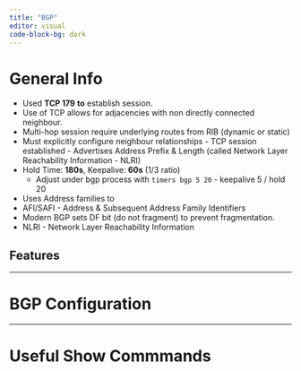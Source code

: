 ```yaml
---
title: "BGP"
editor: visual
code-block-bg: dark
---
```


# General Info

-   Used **TCP 179** **to** establish session.
-   Use of TCP allows for adjacencies with non directly connected neighbour.
-   Multi-hop session require underlying routes from RIB (dynamic or static)
-    Must explicitly configure neighbour relationships
    -   TCP session established
    -   Advertises Address Prefix & Length (called Network Layer Reachability Information - NLRI)
-   Hold Time: **180s**, Keepalive: **60s** (1/3 ratio)
    -   Adjust under bgp process with `timers bgp 5 20`  - keepalive 5 / hold 20
-   Uses Address families to
-   AFI/SAFI - Address & Subsequent Address Family Identifiers
-   Modern BGP sets DF bit (do not fragment) to prevent fragmentation.
-   NLRI - Network Layer Reachability Information

## Features

---

# BGP Configuration

---

# Useful Show Commmands
